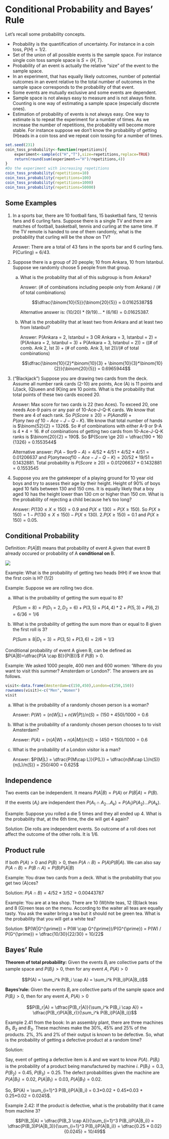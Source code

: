 # Conditional Probability and Bayes' Rule {#cond}

Let's recall some probability concepts.

+ Probability is the quantification of uncertainty. For instance in a coin toss, $P(H) = 1/2$.
+ Set of the union of all possible events is the sample space. For instance single coin toss sample space is $S = \{H,T\}$.
+ Probability of an event is actually the relative "size" of the event to the sample space.
+ In an experiment, that has equally likely outcomes, number of potential outcomes in an event relative to the total number of outcomes in the sample space corresponds to the probability of that event.
+ Some events are mutually exclusive and some events are dependent.
+ Sample space is not always easy to measure and is not always finite. Counting is one way of estimating a sample space (especially discrete ones).
+ Estimation of probability of events is not always easy. One way to estimate is to repeat the experiment for a number of times. As we increase the number of repetitions, the probability will become more stable. For instance suppose we don't know the probability of getting (H)eads in a coin toss and we repeat coin tossing for a number of times.

```r
set.seed(231)
coin_toss_probability<-function(repetitions){
    experiment<-sample(c("H","T"),size=repetitions,replace=TRUE)
    return(round(sum(experiment=="H")/repetitions,4))
}
#Do the experiment with increasing repetitions
coin_toss_probability(repetitions=10)
coin_toss_probability(repetitions=100)
coin_toss_probability(repetitions=1000)
coin_toss_probability(repetitions=50000)
```

## Some Examples

1. In a sports bar, there are 10 football fans, 15 basketball fans, 12 tennis fans and 6 curling fans. Suppose there is a single TV and there are matches of football, basketball, tennis and curling at the same time. If the TV remote is handed to one of them randomly, what is the probability that curling will be the show on TV?

    Answer: There are a total of 43 fans in the sports bar and 6 curling fans. P(Curling) = 6/43.

2. Suppose there is a group of 20 people; 10 from Ankara, 10 from Istanbul. Suppose we randomly choose 5 people from that group.

    a. What is the probability that all of this subgroup is from Ankara?

        Answer: (# of combinations including people only from Ankara) / (# of total combinations)

        $$\dfrac{\binom{10}{5}}{\binom{20}{5}} = 0.01625387$$

        Alternative answer is: $(10/20)*(9/19)\dots * (6/16) = 0.01625387$.

    b. What is the probability that at least two from Ankara and at least two from Istanbul?

        Answer: P(Ankara = 2, Istanbul = 3 OR Ankara = 3, Istanbul = 2) = (P(Ankara = 2, Istanbul = 3) + P(Ankara = 3, Istanbul = 2)) = ((# of comb. Ank 2, Ist 3) + (# of comb. Ank 3, Ist 2))/(# of total combinations)

        $$\dfrac{\binom{10}{2}*\binom{10}{3} + \binom{10}{3}*\binom{10}{2}}{\binom{20}{5}} = 0.6965944$$

3. ("Blackjack") Suppose you are drawing two cards from the deck. Assume all number rank cards (2-10) are points, Ace (A) is 11 points and (J)ack, (Q)ueen and (K)ing are 10 points. What is the probability that total points of these two cards exceed 20.

    Answer: Max score for two cards is 22 (two Aces). To exceed 20, one needs Ace-9 pairs or any pair of 10-Ace-J-Q-K cards. We know that there are 4 of each rank. So $P(Score \ge 20) = P(A and 9) + P(any\ two\ of\ 10-Ace-J-Q-K)$. We know that total number of hands is $\binom{52}{2} = 1326$. So # of combinations with either A-9 or 9-A is $4*4 = 16$. # of combinations of getting two cards from 10-Ace-J-Q-K ranks is $\binom{20}{2} = 190$. So $P(Score \ge 20) = \dfrac{190 + 16}{1326} = 0.1553544$

    Alternative answer: $P(A-9 or 9-A) = 4/52*4/51 + 4/52*4/51 = 0.01206637$ and $P(any two of 10-Ace-J-Q-K) = 20/52 * 19/51 = 0.1432881$. Total probability is $P(Score \ge 20) = 0.01206637 + 0.1432881 = 0.1553545$

4. Suppose you are the gatekeeper of a playing ground for 10 year old boys and try to assess their age by their height. Height of 90% of boys aged 10 falls between 130 and 150 cms. It is equally likely that a boy aged 10 has the height lower than 130 cm or higher than 150 cm. What is the probability of rejecting a child because he's too long?

    Answer: $P(130 \le X \le 150) = 0.9$ and $P(X \le 130) = P(X \ge 150)$. So $P(X \ge 150) = 1 - P(130 \le X \le 150) - P(X \le 130)$. $2.P(X \ge 150) = 0.1$ and $P(X \ge 150) = 0.05$.

## Conditional Probability

Definition: $P(A|B)$ means that probability of event A given that event B already occured or probability of A **conditional on** B.

![](img/cond1.png)

Example: What is the probability of getting two heads (HH) if we know that the first coin is H? (1/2)

Example: Suppose we are rolling two dice.

a. What is the probability of getting the sum equal to 8?

    $P(Sum = 8) = P(D_1 = 2, D_2 = 6) + P({3,5}) + P({4,4})*2 + P({5,3}) + P({6,2}) = 6/36 = 1/6$

b. What is the probability of getting the sum more than or equal to 8 given the first roll is 3?

    $P(Sum \ge 8 | D_1 = 3) = P({3,5}) + P({3,6}) = 2/6 = 1/3$

Conditional probability of event A given B, can be defined as $P(A|B)=\dfrac{P(A \cap B)}{P(B)}$ if $P(B) > 0$.

Example: We asked 1000 people, 400 men and 600 women: 'Where do you want to visit this summer? Amsterdam or London?'. The answers are as follows.

```r
visit<-data.frame(Amsterdam=c(150,450),London=c(250,150))
rownames(visit)<-c("Men","Women")
visit
```

a. What is the probability of a randomly chosen person is a woman?

    Answer: $P(W) = (n(W|L) + n(W|P))/n(S) = (150 + 450)/1000 = 0.6$

b. What is the probability of a randomly chosen person chooses to to visit Amsterdam?

    Answer: $P(A) = (n(A|W) + n(A|M))/n(S) = (450 + 150)/1000 = 0.6$

c. What is the probability of a London visitor is a man?

    Answer: $P(M|L) = \dfrac{P(M\cap L)}{P(L)} = \dfrac{n(M\cap L)/n(S)}{n(L)/n(S)} = 250/400 = 0.625$


## Independence

Two events can be independent. It means $P(A|B) = P(A)$ or $P(B|A) = P(B)$.

If the events ($A_i$) are independent then $P(A_1 \cap A_2 \dots A_k) = P(A_1)P(A_2)\dots P(A_k)$.

Example: Suppose you rolled a die 5 times and they all ended up 4. What is the probability that, at the 6th time, the die will get 4 again?

Solution: Die rolls are independent events. So outcome of a roll does not affect the outcome of the other rolls. It is 1/6.

## Product rule

If both $P(A)>0$ and $P(B)>0$, then $P(A\cap B) = P(A)P(B|A)$. We can also say $P(A\cap B) = P(B\cap A) = P(B)P(A|B)$

Example: You draw two cards from a deck. What is the probability that you get two (A)ces?

Solution: $P(A \cap B) = 4/52 * 3/52 = 0.00443787$

Example: You are at a tea shop. There are 10 (W)hite teas, 12 (B)lack teas and 8 (G)reen teas on the menu. According to the waiter all teas are equally tasty. You ask the waiter bring a tea but it should not be green tea. What is the probability that you will get a white tea?

Solution: $P(W|G^{\prime}) = P(W \cap G^{\prime})/P(G^{\prime}) = P(W) / P(G^{\prime}) = \dfrac{10/30}{22/30} = 10/22$

## Bayes' Rule

**Theorem of total probability:** Given the events $B_i$ are collective parts of the sample space and $P(B_i) > 0$, then for any event $A$, $P(A) > 0$

$$P(A) = \sum_i^k P(B_i \cap A) = \sum_i^k P(B_i)P(A|B_i)$$

**Bayes'rule:** Given the events $B_i$ are collective parts of the sample space and $P(B_i) > 0$, then for any event $A$, $P(A) > 0$

$$P(B_r|A) = \dfrac{P(B_r|A)}{\sum_i^k P(B_i \cap A)} = \dfrac{P(B_r)P(A|B_r)}{\sum_i^k P(B_i)P(A|B_i)}$$

Example 2.41 from the book: In an assembly plant, there are three machines $B_1$, $B_2$ and $B_3$. These machines make the 30%, 45% and 25% of the products. 2%, 3% and 2% of their output is known to be defective. So, what is the probability of getting a defective product at a random time?

Solution:

Say, event of getting a defective item is A and we want to know $P(A)$.
$P(B_i)$ is the probability of a product being manufactured by machine $i$. $P(B_1) = 0.3$, $P(B_2) = 0.45$, $P(B_3) = 0.25$. The defect probabilities given the machine are $P(A|B_1) = 0.02$, $P(A|B_1) = 0.03$, $P(A|B_1) = 0.02$.

So, $P(A) = \sum_{i=1}^3 P(B_i)P(A|B_i) = 0.3*0.02 + 0.45*0.03 + 0.25*0.02 = 0.0245$.

Example 2.42: If the product is defective, what is the probability that it came from machine 3?

$$P(B_3|A) = \dfrac{P(B_3 \cap A)}{\sum_{i=1}^3 P(B_i)P(A|B_i)} = \dfrac{P(B_3)P(A|B_3)}{\sum_{i=1}^3 P(B_i)P(A|B_i)} = \dfrac{0.25 * 0.02}{0.0245} = 10/49$$
